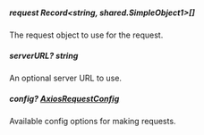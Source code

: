 
##### **request** Record<string, shared.SimpleObject1>[]
The request object to use for the request.

##### **serverURL?** string
An optional server URL to use.

##### **config?** [AxiosRequestConfig](https://axios-http.com/docs/req_config)
Available config options for making requests.

